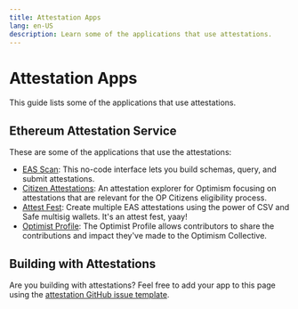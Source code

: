 ```yaml
---
title: Attestation Apps
lang: en-US
description: Learn some of the applications that use attestations.
---
```


# Attestation Apps 

This guide lists some of the applications that use attestations.

## Ethereum Attestation Service

These are some of the applications that use the attestations:

- [EAS Scan](https://optimism.easscan.org/): This no-code interface lets you build schemas, query, and submit attestations.
- [Citizen Attestations](https://citizen-attestations.xyz/): An attestation explorer for Optimism focusing on attestations that are relevant for the OP Citizens eligibility process.
- [Attest Fest](https://attest-fest.party/): Create multiple EAS attestations using the power of CSV and Safe multisig wallets. It's an attest fest, yaay!
- [Optimist Profile](https://app.optimism.io/retropgf-signup): The Optimist Profile allows contributors to share the contributions and impact they've made to the Optimism Collective.


## Building with Attestations
Are you building with attestations? Feel free to add your app to this page using the [attestation GitHub issue template](https://github.com/ethereum-optimism/docs/issues/new?assignees=&labels=documentation%2Cattestation%2Ccommunity-request&projects=&template=suggest_attestation.yaml&title=%5BATT%5D+Add+PR+title).
